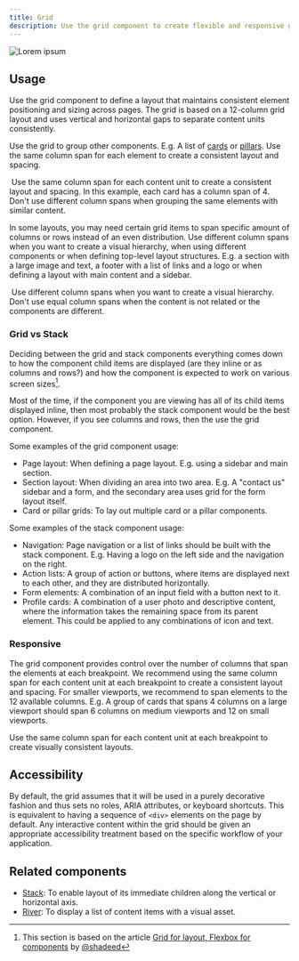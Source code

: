 ```yaml
---
title: Grid
description: Use the grid component to create flexible and responsive grid-based layouts.
---
```



![Lorem ipsum]()

## Usage

Use the grid component to define a layout that maintains consistent element positioning and sizing across pages. The grid is based on a 12-column grid layout and uses vertical and horizontal gaps to separate content units consistently.

Use the grid to group other components. E.g. A list of [cards](/components/Card) or [pillars](/components/Pillar). Use the same column span for each element to create a consistent layout and spacing.

<DoDontContainer>
  <Do>
    <img src="" alt="" />
    <Caption>
      Use the same column span for each content unit to create a consistent
      layout and spacing. In this example, each card has a column span of 4.
    </Caption>
  </Do>
  <Dont>
    <img src="" alt="" />
    <Caption>
      Don't use different column spans when grouping the same elements with
      similar content.
    </Caption>
  </Dont>
</DoDontContainer>

In some layouts, you may need certain grid items to span specific amount of columns or rows instead of an even distribution. Use different column spans when you want to create a visual hierarchy, when using different components or when defining top-level layout structures. E.g. a section with a large image and text, a footer with a list of links and a logo or when defining a layout with main content and a sidebar.

<DoDontContainer>
  <Do>
    <img src="" alt="" />
    <Caption>
      Use different column spans when you want to create a visual hierarchy.
    </Caption>
  </Do>
  <Dont>
    <img src="" alt="" />
    <Caption>
      Don't use equal column spans when the content is not related or the
      components are different.
    </Caption>
  </Dont>
</DoDontContainer>

### Grid vs Stack

Deciding between the grid and stack components everything comes down to how the component child items are displayed (are they inline or as columns and rows?) and how the component is expected to work on various screen sizes[^1].

Most of the time, if the component you are viewing has all of its child items displayed inline, then most probably the stack component would be the best option. However, if you see columns and rows, then the use the grid component.

Some examples of the grid component usage:

- Page layout: When defining a page layout. E.g. using a sidebar and main section.
- Section layout: When dividing an area into two area. E.g. A "contact us" sidebar and a form, and the secondary area uses grid for the form layout itself.
- Card or pillar grids: To lay out multiple card or a pillar components.

Some examples of the stack component usage:

- Navigation: Page navigation or a list of links should be built with the stack component. E.g. Having a logo on the left side and the navigation on the right.
- Action lists: A group of action or buttons, where items are displayed next to each other, and they are distributed horizontally.
- Form elements: A combination of an input field with a button next to it.
- Profile cards: A combination of a user photo and descriptive content, where the information takes the remaining space from its parent element. This could be applied to any combinations of icon and text.

[^1]: This section is based on the article [Grid for layout, Flexbox for components](https://ishadeed.com/article/grid-layout-flexbox-components/) by [@shadeed](https://github.com/shadeed)

### Responsive

The grid component provides control over the number of columns that span the elements at each breakpoint. We recommend using the same column span for each content unit at each breakpoint to create a consistent layout and spacing. For smaller viewports, we recommend to span elements to the 12 available columns. E.g. A group of cards that spans 4 columns on a large viewport should span 6 columns on medium viewports and 12 on small viewports.

<div>
  <CustomVideoPlayer
    width="100%"
    src="https://github.com/primer/brand/assets/912236/d8e76477-1b27-4be1-9bf5-d22186af8376"
  />
  <Caption>
    Use the same column span for each content unit at each breakpoint to create
    visually consistent layouts.
  </Caption>
</div>

## Accessibility

By default, the grid assumes that it will be used in a purely decorative fashion and thus sets no roles, ARIA attributes, or keyboard shortcuts. This is equivalent to having a sequence of `<div>` elements on the page by default. Any interactive content within the grid should be given an appropriate accessibility treatment based on the specific workflow of your application.

## Related components

- [Stack](/components/Stack): To enable layout of its immediate children along the vertical or horizontal axis.
- [River](/components/River): To display a list of content items with a visual asset.
